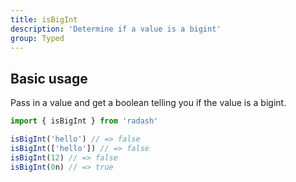 ```yaml
---
title: isBigInt
description: 'Determine if a value is a bigint'
group: Typed
---
```


## Basic usage

Pass in a value and get a boolean telling you if the value is a bigint.

```ts
import { isBigInt } from 'radash'

isBigInt('hello') // => false
isBigInt(['hello']) // => false
isBigInt(12) // => false
isBigInt(0n) // => true
```
